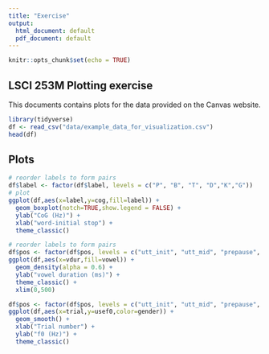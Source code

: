 ```yaml
---
title: "Exercise"
output:
  html_document: default
  pdf_document: default
---
```


```r
knitr::opts_chunk$set(echo = TRUE)
```

## LSCI 253M Plotting exercise

This documents contains plots for the data provided on the Canvas website.

```r
library(tidyverse)
df <- read_csv("data/example_data_for_visualization.csv")
head(df)
```


## Plots
```r

# reorder labels to form pairs
df$label <- factor(df$label, levels = c("P", "B", "T", "D","K","G"))
# plot
ggplot(df,aes(x=label,y=cog,fill=label)) +
  geom_boxplot(notch=TRUE,show.legend = FALSE) +
  ylab("CoG (Hz)") +
  xlab("word-initial stop") + 
  theme_classic() 
```

```r
# reorder labels to form pairs
df$pos <- factor(df$pos, levels = c("utt_init", "utt_mid", "prepause", "postpause","utt_final"))
ggplot(df,aes(x=vdur,fill=vowel)) +
  geom_density(alpha = 0.6) +
  ylab("vowel duration (ms)") +
  theme_classic() +
  xlim(0,500)
```

```r
df$pos <- factor(df$pos, levels = c("utt_init", "utt_mid", "prepause", "postpause","utt_final"))
ggplot(df,aes(x=trial,y=usef0,color=gender)) +
  geom_smooth() +
  xlab("Trial number") +
  ylab("f0 (Hz)") +
  theme_classic()
```

